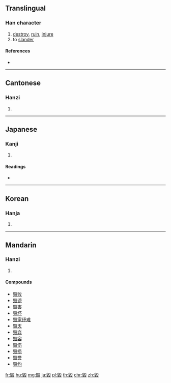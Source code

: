 {{also|毁}}
==Translingual==

===Han character===
{{Han char|rn=79|rad=殳|as=09|sn=13|four=77147|canj=HGHNE|ids=⿹⿰臼殳土}}

# [[destroy]], [[ruin]], [[injure]]
# to [[slander]]

====References====
* {{Han ref|kx=0586.120|dkj=16654|dj=0979.020|hdz=32162.041|uh=6BC0|ud=27584|bh=B7B4|bd=47028}}

----

==Cantonese==

===Hanzi===
{{yue-hanzi|jyut=wai2|y=wai2|sim=毁}}

# {{defn|lang=yue|sort=殳09}}

----

==Japanese==

===Kanji===
{{ja-kanji|grade=|rs=殳09}}

# {{defn|lang=ja|sort=殳09}}

====Readings====
* {{ja-readings|on=[[き]] (ki)|kun=[[こぼつ]] (kobotsu), [[そしる]] (soshiru), [[やせる]] (yaseru)}}

----

==Korean==

===Hanja===
{{ko-hanja|hangeul=훼|eumhun=|rv=hwe|mr=hwe|y=hwey}}

# {{defn|lang=ko|sort=殳09}}

----

==Mandarin==

===Hanzi===
{{cmn-hanzi|sim=毁|pin=[[huǐ]] ([[hui3]])|wg=hui<sup>3</sup>}}

# {{defn|lang=cmn|sort=殳09}}

====Compounds====
* [[毁败]]
* [[毁谤]]
* [[毁害]]
* [[毁坏]]
* [[毁家纾难]]
* [[毁灭]]
* [[毁弃]]
* [[毁容]]
* [[毁伤]]
* [[毁损]]
* [[毁誉]]
* [[毁约]]

[[fr:毀]]
[[hu:毀]]
[[mg:毀]]
[[ja:毀]]
[[pl:毀]]
[[th:毀]]
[[chr:毀]]
[[zh:毀]]